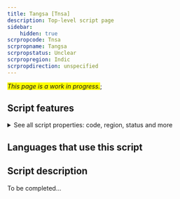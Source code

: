 ```yaml
---
title: Tangsa [Tnsa]
description: Top-level script page
sidebar:
    hidden: true
scrpropcode: Tnsa
scrpropname: Tangsa
scrpropstatus: Unclear
scrpropregion: Indic
scrpropdirection: unspecified
---
```


<span style='background-color:yellow'>_This page is a work in progress._</span>;


## Script features

<details>
<summary> See all script properties: code, region, status and more</summary>
<ScriptInfo />
</details>

## Languages that use this script

<WsList script='Tnsa' wsMax='5' />

## Script description

To be completed...

